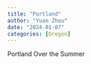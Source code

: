 ```yaml
---
title: "Portland"
author: "Yuan Zhou"
date: "2024-01-07"
categories: [Oregon]
---
```


Portland Over the Summer
